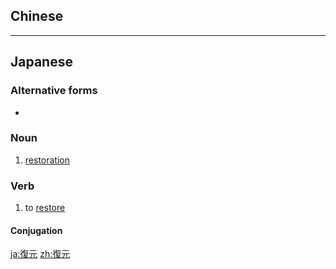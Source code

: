 {{also|复元}}
==Chinese==
{{zh-see|復原|v}}

----

==Japanese==
{{ja-kanjitab|ふく|げん|yomi=o}}

===Alternative forms===
* {{l|ja|復原}}

===Noun===
{{ja-noun|ふくげん}}

# [[restoration]]

===Verb===
{{ja-verb-suru|ふくげん}}

# to [[restore]]

====Conjugation====
{{ja-suru|ふくげん}}

[[ja:復元]]
[[zh:復元]]